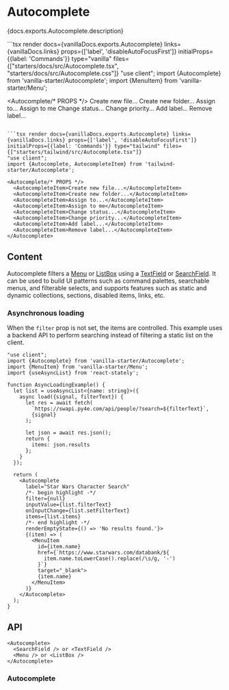 


# Autocomplete

<PageDescription>{docs.exports.Autocomplete.description}</PageDescription>

<ExampleSwitcher>
  ```tsx render docs={vanillaDocs.exports.Autocomplete} links={vanillaDocs.links} props={['label', 'disableAutoFocusFirst']} initialProps={{label: 'Commands'}} type="vanilla" files={["starters/docs/src/Autocomplete.tsx", "starters/docs/src/Autocomplete.css"]}
  "use client";
  import {Autocomplete} from 'vanilla-starter/Autocomplete';
  import {MenuItem} from 'vanilla-starter/Menu';

  <Autocomplete/* PROPS */>
    <MenuItem>Create new file...</MenuItem>
    <MenuItem>Create new folder...</MenuItem>
    <MenuItem>Assign to...</MenuItem>
    <MenuItem>Assign to me</MenuItem>
    <MenuItem>Change status...</MenuItem>
    <MenuItem>Change priority...</MenuItem>
    <MenuItem>Add label...</MenuItem>
    <MenuItem>Remove label...</MenuItem>
  </Autocomplete>
  ```

  ```tsx render docs={vanillaDocs.exports.Autocomplete} links={vanillaDocs.links} props={['label', 'disableAutoFocusFirst']} initialProps={{label: 'Commands'}} type="tailwind" files={["starters/tailwind/src/Autocomplete.tsx"]}
  "use client";
  import {Autocomplete, AutocompleteItem} from 'tailwind-starter/Autocomplete';

  <Autocomplete/* PROPS */>
    <AutocompleteItem>Create new file...</AutocompleteItem>
    <AutocompleteItem>Create new folder...</AutocompleteItem>
    <AutocompleteItem>Assign to...</AutocompleteItem>
    <AutocompleteItem>Assign to me</AutocompleteItem>
    <AutocompleteItem>Change status...</AutocompleteItem>
    <AutocompleteItem>Change priority...</AutocompleteItem>
    <AutocompleteItem>Add label...</AutocompleteItem>
    <AutocompleteItem>Remove label...</AutocompleteItem>
  </Autocomplete>
  ```

</ExampleSwitcher>

## Content

Autocomplete filters a [Menu](Menu.html) or [ListBox](ListBox.html) using a [TextField](TextField.html) or [SearchField](SearchField.html). It can be used to build UI patterns such as command palettes, searchable menus, and filterable selects, and supports features such as static and dynamic collections, sections, disabled items, links, etc.

### Asynchronous loading

When the `filter` prop is not set, the items are controlled. This example uses a backend API to perform searching instead of filtering a static list on the client.

```tsx render
"use client";
import {Autocomplete} from 'vanilla-starter/Autocomplete';
import {MenuItem} from 'vanilla-starter/Menu';
import {useAsyncList} from 'react-stately';

function AsyncLoadingExample() {
  let list = useAsyncList<{name: string}>({
    async load({signal, filterText}) {
      let res = await fetch(
        `https://swapi.py4e.com/api/people/?search=${filterText}`,
        {signal}
      );

      let json = await res.json();
      return {
        items: json.results
      };
    }
  });

  return (
    <Autocomplete
      label="Star Wars Character Search"
      /*- begin highlight -*/
      filter={null}
      inputValue={list.filterText}
      onInputChange={list.setFilterText}
      items={list.items}
      /*- end highlight -*/
      renderEmptyState={() => 'No results found.'}>
      {(item) => (
        <MenuItem
          id={item.name}
          href={`https://www.starwars.com/databank/${
            item.name.toLowerCase().replace(/\s/g, '-')
          }`}
          target="_blank">
          {item.name}
        </MenuItem>
      )}
    </Autocomplete>
  );
}
```

## API

```tsx links={{Autocomplete: '#autocomplete', SearchField: 'SearchField.html', TextField: 'TextField.html', Menu: 'Menu.html', ListBox: 'ListBox.html'}}
<Autocomplete>
  <SearchField /> or <TextField />
  <Menu /> or <ListBox />
</Autocomplete>
```

### Autocomplete

<PropTable component={docs.exports.Autocomplete} links={docs.links} />
